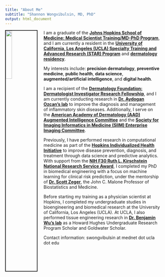 ```yaml
---
title: "About Me"
subtitle: "Shannon Wongvibulsin, MD, PhD"
output: html_document
---
```


<link rel="stylesheet" href="styles.css" type="text/css">

<img src="me3.jpeg" style="width:20%; border:2px solid; margin-right: 20px" align="left">

I am a graduate of the [__Johns Hopkins School of Medicine: Medical Scientist Training/MD-PhD Program__](https://mdphd.johnshopkins.edu/), and I am currently a resident in the [__University of California, Los Angeles (UCLA) Specialty Training and Advanced Research (STAR) Program__](https://medschool.ucla.edu/star) and [__dermatology residency__](https://www.uclahealth.org/dermatology/residency-program).

My interests include: __precision dermatology__, __preventive medicine__, __public health__, __data science__, __augmented/artificial intelligence__, and __digital health__.

I am a recipient of the [__Dermatology Foundation: Dermatologist Investigator Research Fellowship__](https://dermatologyfoundation.org/rap/), and I am currently conducting research in [__Dr. Aydogan Ozcan's lab__]( https://www.ee.ucla.edu/aydogan-ozcan/) to improve the diagnosis and management of inflammatory skin diseases. Additionally, I serve on the [__American Academy of Dermatology (AAD) Augmented Intelligence Committee__](https://www.aad.org/) and the [__Society for Imaging Informatics in Medicine (SIIM) Enterprise Imaging Committee__](https://siim.org/membership/get-involved/committees/enterprise-imaging/).

Previously, I have performed research in computational medicine as part of the [__Hopkins Individualized Health Initiative__](https://www.hopkinsmedicine.org/inhealth/) to improve disease prevention, diagnosis, and treatment through data science and predictive analytics. With support from the [__NIH F30 Ruth L. Kirschstein National Research Service Award__](https://researchtraining.nih.gov/programs/fellowships/F30), I completed my PhD in biomedical engineering with a focus on machine learning for clinical risk prediction, under the mentorship of [__Dr. Scott Zeger__](https://malonecenter.jhu.edu/people/scott-zeger/), the John C. Malone Professor of Biostatistics and Medicine.

Before starting my training as a physician scientist at Hopkins, I completed my undergraduate studies in bioengineering and biomedical research at the University of California, Los Angeles (UCLA). At UCLA, I also performed tissue engineering research in [__Dr. Benjamin Wu’s lab__](https://weintraubcenter.dentistry.ucla.edu/wu-lab) as a Howard Hughes Undergraduate Research Program Scholar and Goldwater Scholar.

Contact information: swongvibulsin at mednet dot ucla dot edu
